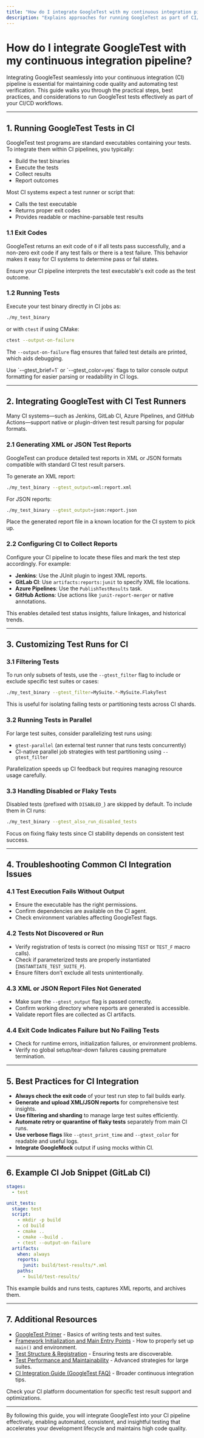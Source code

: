 ```yaml
---
title: "How do I integrate GoogleTest with my continuous integration pipeline?"
description: "Explains approaches for running GoogleTest as part of CI/CD workflows, understanding exit codes, integrating with test runners, and customizing output for various platforms and services."
---
```


# How do I integrate GoogleTest with my continuous integration pipeline?

Integrating GoogleTest seamlessly into your continuous integration (CI) pipeline is essential for maintaining code quality and automating test verification. This guide walks you through the practical steps, best practices, and considerations to run GoogleTest tests effectively as part of your CI/CD workflows.

---

## 1. Running GoogleTest Tests in CI

GoogleTest test programs are standard executables containing your tests. To integrate them within CI pipelines, you typically:

- Build the test binaries
- Execute the tests
- Collect results
- Report outcomes

Most CI systems expect a test runner or script that:

- Calls the test executable
- Returns proper exit codes
- Provides readable or machine-parsable test results

### 1.1 Exit Codes

GoogleTest returns an exit code of `0` if all tests pass successfully, and a non-zero exit code if any test fails or there is a test failure. This behavior makes it easy for CI systems to determine pass or fail states.

Ensure your CI pipeline interprets the test executable's exit code as the test outcome.

### 1.2 Running Tests

Execute your test binary directly in CI jobs as:

```sh
./my_test_binary
```

or with `ctest` if using CMake:

```sh
ctest --output-on-failure
```

The `--output-on-failure` flag ensures that failed test details are printed, which aids debugging.

<Tip>
Use `--gtest_brief=1` or `--gtest_color=yes` flags to tailor console output formatting for easier parsing or readability in CI logs.
</Tip>

---

## 2. Integrating GoogleTest with CI Test Runners

Many CI systems—such as Jenkins, GitLab CI, Azure Pipelines, and GitHub Actions—support native or plugin-driven test result parsing for popular formats.

### 2.1 Generating XML or JSON Test Reports

GoogleTest can produce detailed test reports in XML or JSON formats compatible with standard CI test result parsers.

To generate an XML report:

```sh
./my_test_binary --gtest_output=xml:report.xml
```

For JSON reports:

```sh
./my_test_binary --gtest_output=json:report.json
```

Place the generated report file in a known location for the CI system to pick up.

### 2.2 Configuring CI to Collect Reports

Configure your CI pipeline to locate these files and mark the test step accordingly. For example:

- **Jenkins**: Use the JUnit plugin to ingest XML reports.
- **GitLab CI**: Use `artifacts:reports:junit` to specify XML file locations.
- **Azure Pipelines**: Use the `PublishTestResults` task.
- **GitHub Actions**: Use actions like `junit-report-merger` or native annotations.

This enables detailed test status insights, failure linkages, and historical trends.

---

## 3. Customizing Test Runs for CI

### 3.1 Filtering Tests

To run only subsets of tests, use the `--gtest_filter` flag to include or exclude specific test suites or cases:

```sh
./my_test_binary --gtest_filter=MySuite.*-MySuite.FlakyTest
```

This is useful for isolating failing tests or partitioning tests across CI shards.

### 3.2 Running Tests in Parallel

For large test suites, consider parallelizing test runs using:

- `gtest-parallel` (an external test runner that runs tests concurrently)
- CI-native parallel job strategies with test partitioning using `--gtest_filter`

Parallelization speeds up CI feedback but requires managing resource usage carefully.

### 3.3 Handling Disabled or Flaky Tests

Disabled tests (prefixed with `DISABLED_`) are skipped by default. To include them in CI runs:

```sh
./my_test_binary --gtest_also_run_disabled_tests
```

Focus on fixing flaky tests since CI stability depends on consistent test success.

---

## 4. Troubleshooting Common CI Integration Issues

### 4.1 Test Execution Fails Without Output

- Ensure the executable has the right permissions.
- Confirm dependencies are available on the CI agent.
- Check environment variables affecting GoogleTest flags.

### 4.2 Tests Not Discovered or Run

- Verify registration of tests is correct (no missing `TEST` or `TEST_F` macro calls).
- Check if parameterized tests are properly instantiated (`INSTANTIATE_TEST_SUITE_P`).
- Ensure filters don’t exclude all tests unintentionally.

### 4.3 XML or JSON Report Files Not Generated

- Make sure the `--gtest_output` flag is passed correctly.
- Confirm working directory where reports are generated is accessible.
- Validate report files are collected as CI artifacts.

### 4.4 Exit Code Indicates Failure but No Failing Tests

- Check for runtime errors, initialization failures, or environment problems.
- Verify no global setup/tear-down failures causing premature termination.

---

## 5. Best Practices for CI Integration

- **Always check the exit code** of your test run step to fail builds early.
- **Generate and upload XML/JSON reports** for comprehensive test insights.
- **Use filtering and sharding** to manage large test suites efficiently.
- **Automate retry or quarantine of flaky tests** separately from main CI runs.
- **Use verbose flags** like `--gtest_print_time` and `--gtest_color` for readable and useful logs.
- **Integrate GoogleMock** output if using mocks within CI.

---

## 6. Example CI Job Snippet (GitLab CI)

```yaml
stages:
  - test

unit_tests:
  stage: test
  script:
    - mkdir -p build
    - cd build
    - cmake ..
    - cmake --build .
    - ctest --output-on-failure
  artifacts:
    when: always
    reports:
      junit: build/test-results/*.xml
    paths:
      - build/test-results/
```

This example builds and runs tests, captures XML reports, and archives them.

---

## 7. Additional Resources

- [GoogleTest Primer](primer.md) - Basics of writing tests and test suites.
- [Framework Initialization and Main Entry Points](api-reference/advanced-configuration-integration/framework-initialization.md) - How to properly set up `main()` and environment.
- [Test Structure & Registration](api-reference/core-testing-api/test-structure-and-registration.md) - Ensuring tests are discoverable.
- [Test Performance and Maintainability](guides/integration-examples-and-best-practices/test-performance-and-maintainability.md) - Advanced strategies for large suites.
- [CI Integration Guide (GoogleTest FAQ)](/faq/advanced-support/ci-integration.md) - Broader continuous integration tips.

<Tip>
Check your CI platform documentation for specific test result support and optimizations.
</Tip>

---

By following this guide, you will integrate GoogleTest into your CI pipeline effectively, enabling automated, consistent, and insightful testing that accelerates your development lifecycle and maintains high code quality.